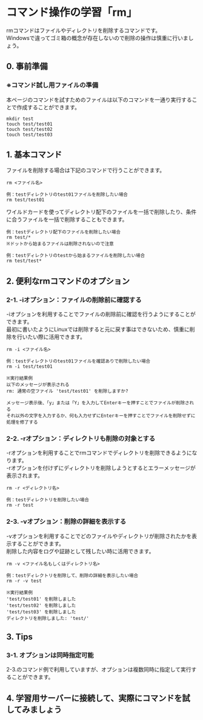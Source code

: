 # コマンド操作の学習「rm」
rmコマンドはファイルやディレクトリを削除するコマンドです。  
Windowsで違ってゴミ箱の概念が存在しないので削除の操作は慎重に行いましょう。
## 0. 事前準備
### ※コマンド試し用ファイルの準備
本ページのコマンドを試すためのファイルは以下のコマンドを一通り実行することで作成することができます。
```shell
mkdir test
touch test/test01
touch test/test02
touch test/test03
```
## 1. 基本コマンド
ファイルを削除する場合は下記のコマンドで行うことができます。
```shell
rm <ファイル名>

例：testディレクトリのtest01ファイルを削除したい場合
rm test/test01
```
ワイルドカードを使ってディレクトリ配下のファイルを一括で削除したり、条件に合うファイルを一括で削除することもできます。
```shell
例：testディレクトリ配下のファイルを削除したい場合
rm test/*
※ドットから始まるファイルは削除されないので注意

例：testディレクトリのtestから始まるファイルを削除したい場合
rm test/test*
```
## 2. 便利なrmコマンドのオプション
### 2-1. -iオプション：ファイルの削除前に確認する
-iオプションを利用することでファイルの削除前に確認を行うようにすることができます。  
最初に書いたようにLinuxでは削除すると元に戻す事はできないため、慎重に削除を行いたい際に活用できます。
```shell
rm -i <ファイル名>

例：testディレクトリのtest01ファイルを確認ありで削除したい場合
rm -i test/test01

※実行結果例
以下のメッセージが表示される
rm: 通常の空ファイル 'test/test01' を削除しますか?

メッセージ表示後、「y」または「Y」を入力してEnterキーを押すことでファイルが削除される
それ以外の文字を入力するか、何も入力せずにEnterキーを押すことでファイルを削除せずに
処理を修了する
```
### 2-2. -rオプション：ディレクトリも削除の対象とする
-rオプションを利用することでrmコマンドでディレクトリを削除できるようになります。  
-rオプションを付けずにディレクトリを削除しようとするとエラーメッセージが表示されます。
```shell
rm -r <ディレクトリ名>

例：testディレクトリを削除したい場合
rm -r test
```
### 2-3. -vオプション：削除の詳細を表示する
-vオプションを利用することでどのファイルやディレクトリが削除されたかを表示することができます。  
削除した内容をログや証跡として残したい時に活用できます。
```shell
rm -v <ファイル名もしくはディレクトリ名>

例：testディレクトリを削除して、削除の詳細を表示したい場合
rm -r -v test

※実行結果例
'test/test01' を削除しました
'test/test02' を削除しました
'test/test03' を削除しました
ディレクトリを削除しました: 'test/'
```
## 3. Tips
### 3-1. オプションは同時指定可能
2-3.のコマンド例で利用していますが、オプションは複数同時に指定して実行することができます。
## 4. 学習用サーバーに接続して、実際にコマンドを試してみましょう